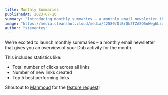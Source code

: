 ```yaml
---
title: Monthly Summaries
publishedAt: 2023-07-10
summary: "Introducing monthly summaries – a monthly email newsletter that gives you an overview of your Dub activity for the month."
image: "https://media.cleanshot.cloud/media/42580/OlBrQk2TZASO5oWwghLzdj3c0lbH4RFs7nGlkiSr.jpeg?Expires=1688981209&Signature=cAlpnN-XjZCmm-O~uEgWUkBlyq82Ma19bILECE7SvqQ2eqHSYiA93q-TV91UVK2om3lkZpJVC4kXLI1hh~Z0czFbBK6xwtjzUjvDeBLRP1SHqUjfPiaYI9U-DdCJQFLP9aZuY~cC13iIhD5QMKpSkYNS4kJmYY-OEbZY3~5BtqkAtN8BT~MmspQjS5JhxyPgKki7JmkP9FrVAMqDuQnRtQt90uWZQ91hwfSLSsM4SQn26HVNpLhxVi4-f-BhdNYxvXr1Q59XaPjhVndFxhA8a3bU7vtaGl6pnAZHLuSGfPYf6PlJkhXPro348uRMVOYJei76mheoghsnFdXHfmiejA__&Key-Pair-Id=K269JMAT9ZF4GZ"
author: "steventey"
---
```


We're excited to launch monthly summaries – a monthly email newsletter that gives you an overview of your Dub activity for the month.

This includes statistics like:

- Total number of clicks across all links
- Number of new links created
- Top 5 best performing links

Shoutout to [Mahmoud](https://twitter.com/thisismahmoud_) for the [feature request](https://github.com/steven-tey/dub/issues/172)!
